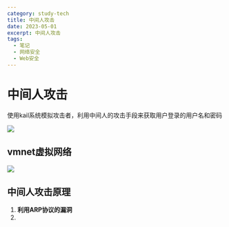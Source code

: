 ```yaml
---
category: study-tech
title: 中间人攻击
date: 2023-05-01
excerpt: 中间人攻击
tags:
  - 笔记
  - 网络安全
  - Web安全
---
```

# 中间人攻击

使用kail系统模拟攻击者，利用中间人的攻击手段来获取用户登录的用户名和密码

![](https://cdn.jsdelivr.net/gh/yy0691/img-bed@main/Net_Safe_Notion/Untitled%2018.png)

## vmnet虚拟网络

![](https://cdn.jsdelivr.net/gh/yy0691/img-bed@main/Net_Safe_Notion/Untitled%2019.png)

## 中间人攻击原理

1. **利用ARP协议的漏洞**
2.
